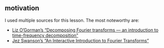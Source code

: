 ## motivation

I used multiple sources for this lesson. The most noteworthy are:

* [Liz O'Gorman's "Decomposing Fourier transforms — an introduction to time-frequency decomposition"](https://dibsmethodsmeetings.github.io/fourier-transforms/)
* [Jez Swanson's "An Interactive Introduction to Fourier Transforms"](https://www.jezzamon.com/fourier/index.html)